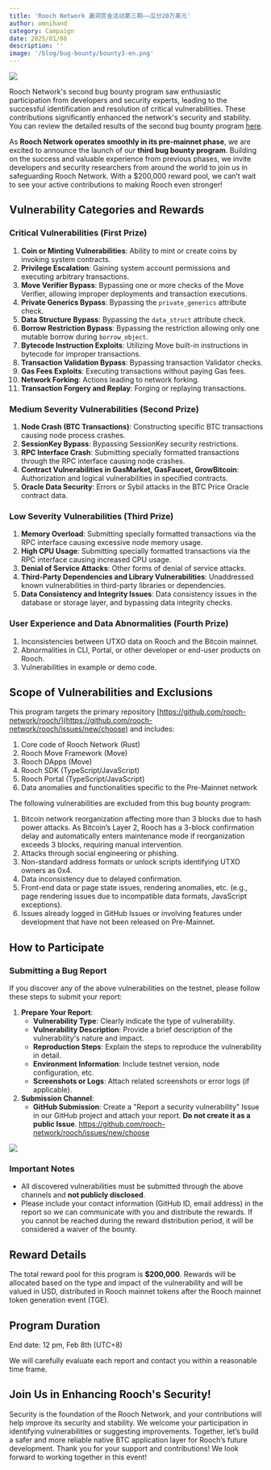 ```yaml
---
title: 'Rooch Network 漏洞赏金活动第三期——瓜分20万美元'
author: omnihand
category: Campaign
date: 2025/01/08
description: ''
image: '/blog/bug-bounty/bounty3-en.png'
---
```



<PostHeader />

![](/blog/bug-bounty/bounty3-en.png)

Rooch Network's second bug bounty program saw enthusiastic participation from developers and security experts, leading to the successful identification and resolution of critical vulnerabilities. These contributions significantly enhanced the network's security and stability. You can review the detailed results of the second bug bounty program [here](https://rooch.network/blog/bug-bounty-result2).

As **Rooch Network operates smoothly in its pre-mainnet phase**, we are excited to announce the launch of our **third bug bounty program**. Building on the success and valuable experience from previous phases, we invite developers and security researchers from around the world to join us in safeguarding Rooch Network. With a $200,000 reward pool, we can’t wait to see your active contributions to making Rooch even stronger!

## Vulnerability Categories and Rewards

### Critical Vulnerabilities (First Prize)

1. **Coin or Minting Vulnerabilities**: Ability to mint or create coins by invoking system contracts.
2. **Privilege Escalation**: Gaining system account permissions and executing arbitrary transactions.
3. **Move Verifier Bypass**: Bypassing one or more checks of the Move Verifier, allowing improper deployments and transaction executions.
4. **Private Generics Bypass**: Bypassing the `private_generics` attribute check.
5. **Data Structure Bypass**: Bypassing the `data_struct` attribute check.
6. **Borrow Restriction Bypass**: Bypassing the restriction allowing only one mutable borrow during `borrow_object`.
7. **Bytecode Instruction Exploits**: Utilizing Move built-in instructions in bytecode for improper transactions.
8. **Transaction Validation Bypass**: Bypassing transaction Validator checks.
9. **Gas Fees Exploits**: Executing transactions without paying Gas fees.
10. **Network Forking**: Actions leading to network forking.
11. **Transaction Forgery and Replay**: Forging or replaying transactions.

### Medium Severity Vulnerabilities (Second Prize)

1. **Node Crash (BTC Transactions)**: Constructing specific BTC transactions causing node process crashes.
2. **SessionKey Bypass**: Bypassing SessionKey security restrictions.
3. **RPC Interface Crash**: Submitting specially formatted transactions through the RPC interface causing node crashes.
4. **Contract Vulnerabilities in GasMarket, GasFaucet, GrowBitcoin**: Authorization and logical vulnerabilities in specified contracts.
5. **Oracle Data Security**: Errors or Sybil attacks in the BTC Price Oracle contract data.

### Low Severity Vulnerabilities (Third Prize)

1. **Memory Overload**: Submitting specially formatted transactions via the RPC interface causing excessive node memory usage.
2. **High CPU Usage**: Submitting specially formatted transactions via the RPC interface causing increased CPU usage.
3. **Denial of Service Attacks**: Other forms of denial of service attacks.
4. **Third-Party Dependencies and Library Vulnerabilities**: Unaddressed known vulnerabilities in third-party libraries or dependencies.
5. **Data Consistency and Integrity Issues**: Data consistency issues in the database or storage layer, and bypassing data integrity checks.

### User Experience and Data Abnormalities (Fourth Prize)

1. Inconsistencies between UTXO data on Rooch and the Bitcoin mainnet.
2. Abnormalities in CLI, Portal, or other developer or end-user products on Rooch.
3. Vulnerabilities in example or demo code.

## Scope of Vulnerabilities and Exclusions

This program targets the primary repository [https://github.com/rooch-network/rooch/](https://github.com/rooch-network/rooch/issues/new/choose) and includes:

1. Core code of Rooch Network (Rust)
2. Rooch Move Framework (Move)
3. Rooch DApps (Move)
4. Rooch SDK (TypeScript/JavaScript)
5. Rooch Portal (TypeScript/JavaScript)
6. Data anomalies and functionalities specific to the Pre-Mainnet network

The following vulnerabilities are excluded from this bug bounty program:

1. Bitcoin network reorganization affecting more than 3 blocks due to hash power attacks. As Bitcoin’s Layer 2, Rooch has a 3-block confirmation delay and automatically enters maintenance mode if reorganization exceeds 3 blocks, requiring manual intervention.
2. Attacks through social engineering or phishing.
3. Non-standard address formats or unlock scripts identifying UTXO owners as 0x4.
4. Data inconsistency due to delayed confirmation.
5. Front-end data or page state issues, rendering anomalies, etc. (e.g., page rendering issues due to incompatible data formats, JavaScript exceptions).
6. Issues already logged in GitHub Issues or involving features under development that have not been released on Pre-Mainnet.

## How to Participate

### Submitting a Bug Report

If you discover any of the above vulnerabilities on the testnet, please follow these steps to submit your report:

1. **Prepare Your Report**:
    - **Vulnerability Type**: Clearly indicate the type of vulnerability.
    - **Vulnerability Description**: Provide a brief description of the vulnerability's nature and impact.
    - **Reproduction Steps**: Explain the steps to reproduce the vulnerability in detail.
    - **Environment Information**: Include testnet version, node configuration, etc.
    - **Screenshots or Logs**: Attach related screenshots or error logs (if applicable).
2. **Submission Channel**:
    - **GitHub Submission**: Create a "Report a security vulnerability" Issue in our GitHub project and attach your report. **Do not create it as a public Issue**. https://github.com/rooch-network/rooch/issues/new/choose

![](/blog/bug-bounty/open-issues.png)

### Important Notes

- All discovered vulnerabilities must be submitted through the above channels and **not publicly disclosed**.
- Please include your contact information (GitHub ID, email address) in the report so we can communicate with you and distribute the rewards. If you cannot be reached during the reward distribution period, it will be considered a waiver of the bounty.

## Reward Details

The total reward pool for this program is **$200,000**. Rewards will be allocated based on the type and impact of the vulnerability and will be valued in USD, distributed in Rooch mainnet tokens after the Rooch mainnet token generation event (TGE).

## Program Duration

End date: 12 pm, Feb 8th (UTC+8)

We will carefully evaluate each report and contact you within a reasonable time frame.

## Join Us in Enhancing Rooch's Security!

Security is the foundation of the Rooch Network, and your contributions will help improve its security and stability. We welcome your participation in identifying vulnerabilities or suggesting improvements. Together, let’s build a safer and more reliable native BTC application layer for Rooch’s future development. Thank you for your support and contributions! We look forward to working together in this event!
